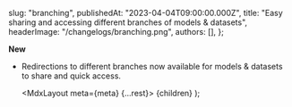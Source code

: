 
  slug: "branching",
  publishedAt: "2023-04-04T09:00:00.000Z",
  title: "Easy sharing and accessing different branches of models & datasets",
  headerImage: "/changelogs/branching.png",
  authors: [],
};

**New**

- Redirections to different branches now available for models & datasets to share and quick access.

  <MdxLayout meta={meta} {...rest}>
    {children}
  </MdxLayout>
);
